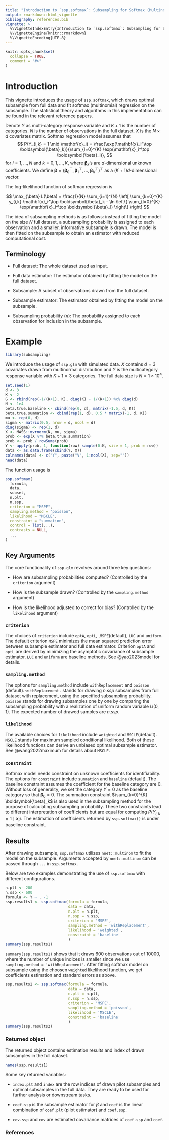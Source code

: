 ```yaml
---
title: "Introduction to `ssp.softmax`: Subsampling for Softmax (Multinomial) Regression Model"
output: rmarkdown::html_vignette
bibliography: references.bib
vignette: >
  %\VignetteIndexEntry{Introduction to `ssp.softmax`: Subsampling for Softmax (Multinomial) Regression Model}
  %\VignetteEngine{knitr::rmarkdown}
  %\VignetteEncoding{UTF-8}
---
```


```r
knitr::opts_chunk$set(
  collapse = TRUE,
  comment = "#>"
)
```

# Introduction

This vignette introduces the usage of
`ssp.softmax`, which draws optimal subsample from full data and fit softmax (multinomial) regression on the subsample. The statistical theory and algorithms in this implementation can be found in the relevant reference papers.

Denote $Y$ as multi-category response variable and $K+1$ is the number of categories. $N$ is the number of observations in the full dataset. $X$ is the $N \times d$ covariates matrix. Softmax regression model assumes that 
$$
P(Y_{i,k} = 1 \mid \mathbf{x}_i) = \frac{\exp(\mathbf{x}_i^\top \boldsymbol{\beta}_k)}{\sum_{l=0}^{K} \exp(\mathbf{x}_i^\top \boldsymbol{\beta}_l)},
$$
for $i = 1, \ldots, N$ and $k = 0, 1, \ldots, K$, where $\boldsymbol{\beta}_k$'s are $d$-dimensional unknown coefficients. We define $\boldsymbol{\beta} = (\boldsymbol{\beta}_0^\top, \boldsymbol{\beta}_1^\top, \ldots, \boldsymbol{\beta}_K^\top)^\top$ as a $(K+1)d$-dimensional vector.

The log-likelihood function of softmax regression is

$$
\max_{\beta} L(\beta) = \frac{1}{N} \sum_{i=1}^{N} \left[ \sum_{k=0}^{K} y_{i,k} \mathbf{x}_i^\top \boldsymbol{\beta}_k - \ln \left\{ \sum_{l=0}^{K} \exp(\mathbf{x}_i^\top \boldsymbol{\beta}_l) \right\} \right]
$$

The idea of subsampling methods is as follows: instead of fitting the model on
the size $N$ full dataset, a subsampling probability is assigned to each observation  and a smaller, informative subsample is drawn. The model is then fitted on the subsample to obtain an estimator with reduced computational cost.

## Terminology

- Full dataset: The whole dataset used as input.

- Full data estimator: The estimator obtained by fitting the model on the full dataset.

- Subsample: A subset of observations drawn from the full dataset.

- Subsample estimator: The estimator obtained by fitting the model on the subsample.

- Subsampling probability ($\pi$): The probability assigned to each observation for inclusion in the subsample.

# Example

```r
library(subsampling)
```

We introduce the usage of `ssp.glm` with simulated data. $X$
contains $d=3$ covariates drawn from multinormal distribution and $Y$ is the
multicategory response variable with $K+1=3$ categories. The full data size is $N = 1 \times 10^4$.

```r
set.seed(1)
d <- 3
K <- 2
G <- rbind(rep(-1/(K+1), K), diag(K) - 1/(K+1)) %x% diag(d)
N <- 1e4
beta.true.baseline <- cbind(rep(0, d), matrix(-1.5, d, K))
beta.true.summation <- cbind(rep(1, d), 0.5 * matrix(-1, d, K))
mu <- rep(0, d)
sigma <- matrix(0.5, nrow = d, ncol = d)
diag(sigma) <- rep(1, d)
X <- MASS::mvrnorm(N, mu, sigma)
prob <- exp(X %*% beta.true.summation)
prob <- prob / rowSums(prob)
Y <- apply(prob, 1, function(row) sample(0:K, size = 1, prob = row))
data <- as.data.frame(cbind(Y, X))
colnames(data) <- c("Y", paste("V", 1:ncol(X), sep=""))
head(data)
```

The function usage is

```r
ssp.softmax(
  formula,
  data,
  subset,
  n.plt,
  n.ssp,
  criterion = "MSPE",
  sampling.method = "poisson",
  likelihood = "MSCLE",
  constraint = "summation",
  control = list(...),
  contrasts = NULL,
  ...
)
```


## Key Arguments

The core functionality of `ssp.glm` revolves around three key questions:

- How are subsampling probabilities computed? (Controlled by the `criterion` argument)

- How is the subsample drawn? (Controlled by the `sampling.method` argument)

- How is the likelihood adjusted to correct for bias? (Controlled by the `likelihood` argument)

### `criterion`

The choices of `criterion` include `optA`, `optL`, ,`MSPE`(default), `LUC` and `uniform`. The default criterion `MSPE` minimizes the mean squared prediction error between subsample estimator and full data estimator. Criterion `optA` and `optL` are derived by minimizing the asymptotic covariance of subsample estimator. `LUC` and `uniform` are baseline methods. See @yao2023model for details.

### `sampling.method`

The options for `sampling.method` include `withReplacement`
and `poisson` (default). `withReplacement.` stands for drawing $n.ssp$
subsamples from full dataset with replacement, using the specified
subsampling probability. `poisson` stands for drawing subsamples one by one by
comparing the subsampling probability with a realization of uniform random
variable $U(0,1)$. The expected number of drawed samples are $n.ssp$.

### `likelihood`

The available choices for `likelihood` include `weighted` and
`MSCLE`(default).  `MSCLE` stands for maximum sampled conditional likelihood. Both of these likelihood functions can derive an unbiased optimal subsample
estimator. See @wang2022maximum for details about `MSCLE`. 

### `constraint`

Softmax model needs constraint on unknown coefficients for identifiability. The options for `constraint` include `summation`
and `baseline` (default). The baseline constraint assumes the coefficient for the baseline category are $0$. Without loss of generality, we set the category $Y=0$ as the baseline category so that $\boldsymbol{\beta}_0=0$. The summation constraint $\sum_{k=0}^{K} \boldsymbol{\beta}_k$ is also used in the subsampling method for the purpose of calculating subsampling probability. These two constraints lead to different interpretation of coefficients but are equal for computing $P(Y_{i,k} = 1 \mid \mathbf{x}_i)$. The estimation of coefficients returned by `ssp.softmax()` is under baseline constraint.

## Results

After drawing subsample, `ssp.softmax` utilizes `nnet::multinom` to fit the model
on the subsample. Arguments accepted by `nnet::multinom` can be passed through `...` in `ssp.softmax`.

Below are two examples demonstrating the use of `ssp.softmax` with different configurations.

```r
n.plt <- 200
n.ssp <- 600
formula <- Y ~ . -1
ssp.results1 <- ssp.softmax(formula = formula,
                            data = data,
                            n.plt = n.plt,
                            n.ssp = n.ssp,
                            criterion = 'MSPE',
                            sampling.method = 'withReplacement',
                            likelihood = 'weighted',
                            constraint = 'baseline'
                            )
summary(ssp.results1)
```

`summary(ssp.results1)` shows that it draws 600 observations out of 10000, where the number of unique indices is smaller since we use `sampling.method = 'withReplacement'`. After fitting softmax model on subsample using the choosen `weighted` likelihood function, we get coefficients estimation and standard errors as above.

```r
ssp.results2 <- ssp.softmax(formula = formula,
                            data = data,
                            n.plt = n.plt,
                            n.ssp = n.ssp,
                            criterion = 'MSPE',
                            sampling.method = 'poisson',
                            likelihood = 'MSCLE',
                            constraint = 'baseline'
                            )
summary(ssp.results2)
```

### Returned object 

The returned object contains estimation results and index of drawn
subsamples in the full dataset. 

```r
names(ssp.results1)
```

Some key returned variables:

- `index.plt` and `index` are the row indices of
drawn pilot subsamples and optimal subsamples in the full data. They are ready
to be used for further analysis or downstream tasks.

- `coef.ssp` is the subsample estimator for $\beta$ and `coef` is the linear 
combination of `coef.plt` (pilot estimator) and `coef.ssp`. 

- `cov.ssp` and `cov` are estimated covariance matrices of `coef.ssp` and
`coef`. 

### References